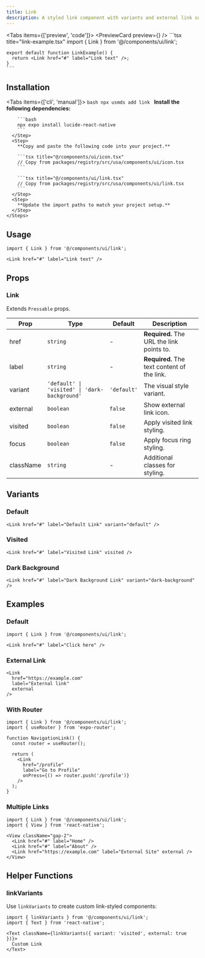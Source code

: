 ```yaml
---
title: Link
description: A styled link component with variants and external link support.
---
```



<Tabs items={['preview', 'code']}>
  <Tab value="preview">
    <PreviewCard preview={<LinkPreview />} />
  </Tab>
  <Tab value="code">
    ```tsx title="link-example.tsx"
    import { Link } from '@/components/ui/link';

    export default function LinkExample() {
      return <Link href="#" label="Link text" />;
    }
    ```
  </Tab>
</Tabs>

## Installation

<Tabs items={['cli', 'manual']}>
  <Tab value="cli">
    ```bash
    npx usmds add link
    ```
  </Tab>
  <Tab value="manual">
    <Steps>
      <Step>
        **Install the following dependencies:**

        ```bash
        npx expo install lucide-react-native
        ```
      </Step>
      <Step>
        **Copy and paste the following code into your project.**

        ```tsx title="@/components/ui/icon.tsx"
        // Copy from packages/registry/src/usa/components/ui/icon.tsx
        ```

        ```tsx title="@/components/ui/link.tsx"
        // Copy from packages/registry/src/usa/components/ui/link.tsx
        ```
      </Step>
      <Step>
        **Update the import paths to match your project setup.**
      </Step>
    </Steps>
  </Tab>
</Tabs>

## Usage

```tsx
import { Link } from '@/components/ui/link';

<Link href="#" label="Link text" />
```

## Props

### Link

Extends `Pressable` props.

| Prop | Type | Default | Description |
|------|------|---------|-------------|
| href | `string` | - | **Required.** The URL the link points to. |
| label | `string` | - | **Required.** The text content of the link. |
| variant | `'default' \| 'visited' \| 'dark-background'` | `'default'` | The visual style variant. |
| external | `boolean` | `false` | Show external link icon. |
| visited | `boolean` | `false` | Apply visited link styling. |
| focus | `boolean` | `false` | Apply focus ring styling. |
| className | `string` | - | Additional classes for styling. |

## Variants

### Default

```tsx
<Link href="#" label="Default Link" variant="default" />
```

### Visited

```tsx
<Link href="#" label="Visited Link" visited />
```

### Dark Background

```tsx
<Link href="#" label="Dark Background Link" variant="dark-background" />
```

## Examples

### Default

```tsx
import { Link } from '@/components/ui/link';

<Link href="#" label="Click here" />
```

### External Link

```tsx
<Link
  href="https://example.com"
  label="External link"
  external
/>
```

### With Router

```tsx
import { Link } from '@/components/ui/link';
import { useRouter } from 'expo-router';

function NavigationLink() {
  const router = useRouter();

  return (
    <Link
      href="/profile"
      label="Go to Profile"
      onPress={() => router.push('/profile')}
    />
  );
}
```

### Multiple Links

```tsx
import { Link } from '@/components/ui/link';
import { View } from 'react-native';

<View className="gap-2">
  <Link href="#" label="Home" />
  <Link href="#" label="About" />
  <Link href="https://example.com" label="External Site" external />
</View>
```

## Helper Functions

### linkVariants

Use `linkVariants` to create custom link-styled components:

```tsx
import { linkVariants } from '@/components/ui/link';
import { Text } from 'react-native';

<Text className={linkVariants({ variant: 'visited', external: true })}>
  Custom Link
</Text>
```
